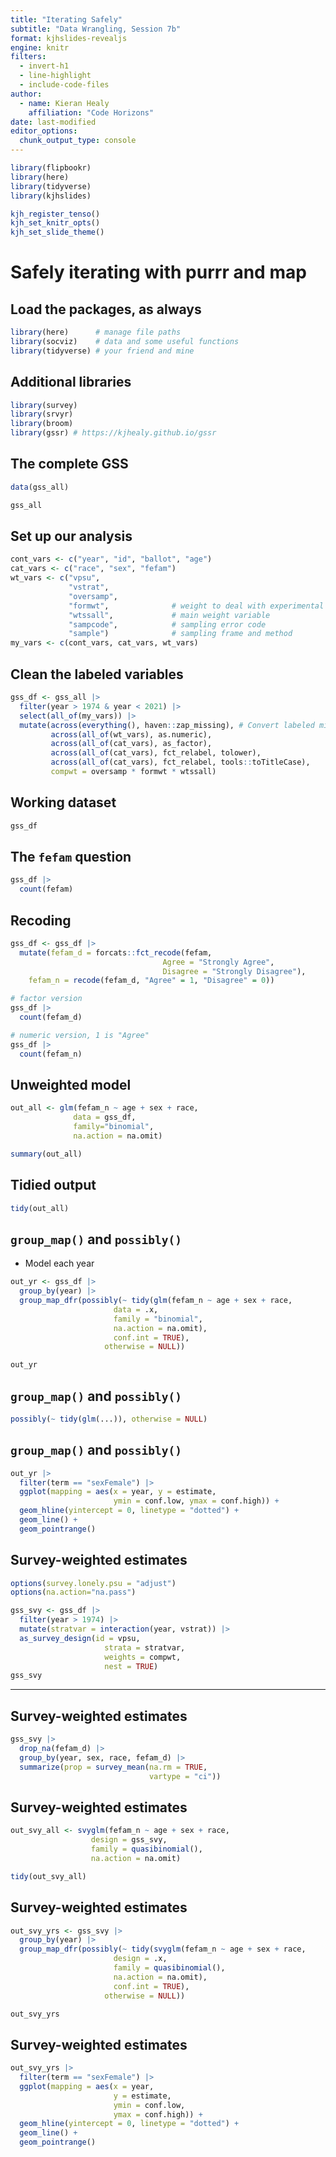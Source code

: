 ```yaml
---
title: "Iterating Safely"
subtitle: "Data Wrangling, Session 7b"
format: kjhslides-revealjs
engine: knitr
filters:
  - invert-h1
  - line-highlight
  - include-code-files
author:
  - name: Kieran Healy
    affiliation: "Code Horizons"
date: last-modified
editor_options: 
  chunk_output_type: console
---
```



```r
library(flipbookr)
library(here)
library(tidyverse)
library(kjhslides)
```


```r

kjh_register_tenso()
kjh_set_knitr_opts()
kjh_set_slide_theme()


```


# [Safely]{.fg-green} iterating with [purrr]{.fg-yellow} and [map]{.fg-yellow}  

## Load the packages, as always

```r
library(here)      # manage file paths
library(socviz)    # data and some useful functions
library(tidyverse) # your friend and mine
```

## Additional libraries

```r
library(survey)
library(srvyr)
library(broom)
library(gssr) # https://kjhealy.github.io/gssr
```

## The complete GSS

```r
data(gss_all)

gss_all

```

## Set up our analysis

```r
cont_vars <- c("year", "id", "ballot", "age")
cat_vars <- c("race", "sex", "fefam")
wt_vars <- c("vpsu",
             "vstrat",
             "oversamp",
             "formwt",              # weight to deal with experimental randomization
             "wtssall",             # main weight variable
             "sampcode",            # sampling error code
             "sample")              # sampling frame and method
my_vars <- c(cont_vars, cat_vars, wt_vars)

```

## Clean the labeled variables

```r
gss_df <- gss_all |>
  filter(year > 1974 & year < 2021) |> 
  select(all_of(my_vars)) |> 
  mutate(across(everything(), haven::zap_missing), # Convert labeled missing to regular NA
         across(all_of(wt_vars), as.numeric),
         across(all_of(cat_vars), as_factor), 
         across(all_of(cat_vars), fct_relabel, tolower),
         across(all_of(cat_vars), fct_relabel, tools::toTitleCase),
         compwt = oversamp * formwt * wtssall)

```

## Working dataset

```r
gss_df
```

## The `fefam` question

```r
gss_df |> 
  count(fefam) 
```

## Recoding

```r
gss_df <- gss_df |> 
  mutate(fefam_d = forcats::fct_recode(fefam,
                                  Agree = "Strongly Agree",
                                  Disagree = "Strongly Disagree"),
    fefam_n = recode(fefam_d, "Agree" = 1, "Disagree" = 0))

# factor version
gss_df |> 
  count(fefam_d) 

# numeric version, 1 is "Agree"
gss_df |> 
  count(fefam_n) 

```

## Unweighted model

```r
out_all <- glm(fefam_n ~ age + sex + race, 
              data = gss_df, 
              family="binomial", 
              na.action = na.omit)

summary(out_all)

```

## Tidied output

```r
tidy(out_all)
```

## [**`group_map()`**]{.fg-green} and [**`possibly()`**]{.fg-green}

- Model each year

```r
out_yr <- gss_df |> 
  group_by(year) |> 
  group_map_dfr(possibly(~ tidy(glm(fefam_n ~ age + sex + race, 
                       data = .x, 
                       family = "binomial", 
                       na.action = na.omit), 
                       conf.int = TRUE), 
                     otherwise = NULL))

out_yr

```

## [**`group_map()`**]{.fg-green} and [**`possibly()`**]{.fg-green}

```r
possibly(~ tidy(glm(...)), otherwise = NULL)
```

## [**`group_map()`**]{.fg-green} and [**`possibly()`**]{.fg-green}

```r
out_yr |> 
  filter(term == "sexFemale") |> 
  ggplot(mapping = aes(x = year, y = estimate,
                       ymin = conf.low, ymax = conf.high)) +
  geom_hline(yintercept = 0, linetype = "dotted") + 
  geom_line() + 
  geom_pointrange()
```

## Survey-weighted estimates

```r
options(survey.lonely.psu = "adjust")
options(na.action="na.pass")

gss_svy <- gss_df |>
  filter(year > 1974) |>  
  mutate(stratvar = interaction(year, vstrat)) |>
  as_survey_design(id = vpsu,
                     strata = stratvar,
                     weights = compwt,
                     nest = TRUE)
gss_svy

```

---


## Survey-weighted estimates

```r
gss_svy |>
  drop_na(fefam_d) |> 
  group_by(year, sex, race, fefam_d) |>
  summarize(prop = survey_mean(na.rm = TRUE, 
                               vartype = "ci"))

```

## Survey-weighted estimates


```r
out_svy_all <- svyglm(fefam_n ~ age + sex + race, 
                  design = gss_svy, 
                  family = quasibinomial(),
                  na.action = na.omit)

tidy(out_svy_all)
```

## Survey-weighted estimates

```r
out_svy_yrs <- gss_svy |> 
  group_by(year) |> 
  group_map_dfr(possibly(~ tidy(svyglm(fefam_n ~ age + sex + race, 
                       design = .x, 
                       family = quasibinomial(),
                       na.action = na.omit),
                       conf.int = TRUE), 
                     otherwise = NULL))

out_svy_yrs

```

## Survey-weighted estimates

```r
out_svy_yrs |> 
  filter(term == "sexFemale") |> 
  ggplot(mapping = aes(x = year, 
                       y = estimate,
                       ymin = conf.low,
                       ymax = conf.high)) +
  geom_hline(yintercept = 0, linetype = "dotted") + 
  geom_line() + 
  geom_pointrange()
```


